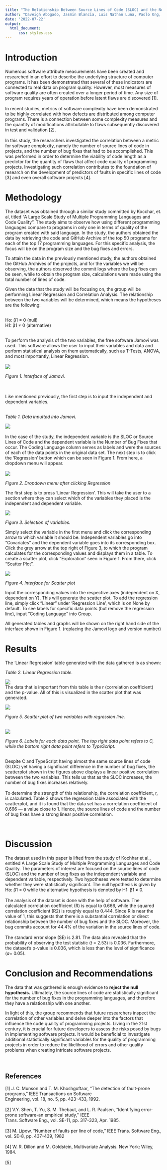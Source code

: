 ```yaml
---
title: "The Relationship Between Source Lines of Code (SLOC) and the Number of Bug Fixes That Occur"
author: "Daveigh Abogado, Jasmin Blancia, Luis Nathan Luna, Paolo Ong, Gena Tusi"
date: '2022-07-22'
output: 
  html_document:
      css: styles.css
---
```

<body>
<h1>Introduction</h1>
Numerous software attribute measurements have been created and researched in an effort to describe the underlying structure of computer programs. It has been demonstrated that several of these indicators are connected to real data on program quality. However, most measures of software quality are often created over a longer period of time. Any size of program requires years of operation before latent flaws are discovered [1].
<br>
<br>
In recent studies, metrics of software complexity have been demonstrated to be highly correlated with how defects are distributed among computer programs. There is a connection between some complexity measures and the quantity of modifications attributable to flaws subsequently discovered in test and validation [2].
<br>
<br>
In this study, the researchers investigated the correlation between a metric for software complexity, namely the number of source lines of code in projects, and the number of bug fixes that had to be accomplished. This was performed in order to determine the viability of code length as a predictor for the quantity of flaws that affect code quality of programming projects. Investigating such correlation contributes to the foundation of research on the development of predictors of faults in specific lines of code [3] and even overall software projects [4].
<br>
<h1>Methodology</h1>

The dataset was obtained through a similar study committed by Kocchar, et. al, titled “A Large Scale Study of Multiple Programming Languages and Code Quality”. The study aims to observe how using different programming languages compare to programs in only one in terms of quality of the program created with said language. In the study, the authors obtained the data by retrieving the code and GitHub Archive of the top 50 programs for each of the top 17 programming languages. For this specific analysis, the focus will be on the program size and the bug fixes and errors.

To attain the data in the previously mentioned study, the authors obtained the GitHub Archives of the projects, and for the variables we will be observing, the authors observed the commit logs where the bug fixes can be seen, while to obtain the program size, calculations were made using the total number of lines of code.

 
Given the data that the study will be focusing on, the group will be performing Linear Regression and Correlation Analysis. The relationship between the two variables will be determined, which means the hypotheses are the following:
<br>
<br>
<div class="block quote">
Ho: β1 = 0 (null)
<br>
H1: β1 ≠ 0 (alternative)
</div>
<br>
To perform the analysis of the two variables, the free software Jamovi was used. This software allows the user to input their variables and data and perform statistical analysis on them automatically, such as T-Tests, ANOVA, and most importantly, Linear Regression. 
<br>
<br>
<img src="jamovi interface.png">
<p class="caption"> *Figure 1. Interface of Jamovi.*</p>
<br>
<br>
Like mentioned previously, the first step is to input the independent and dependent variables.
<br>
<br>
<p class="caption"> *Table 1. Data inputted into Jamovi.* </p>
<img src="data in jamovi.png">
<br>
<br>
In the case of the study, the independent variable is the SLOC or Source Lines of Code and the dependent variable is the Number of Bug Fixes that occur. The Coding Language column serves as labels and were the sources of each of the data points in the original data set. The next step is to click the ‘Regression’ button which can be seen in Figure 1. From here, a dropdown menu will appear.
<br>
<br>
<img src="regression dropdown menu.png">
<br>
<p class="caption"> *Figure 2. Dropdown menu after clicking Regression* </p>

The first step is to press ‘Linear Regression’. This will take the user to a section where they can select which of the variables they placed is the independent and dependent variable.

<img src="Selection of variables.png">
<br>
<p class="caption"> *Figure 3. Selection of variables.* </p>

Simply select the variable in the first menu and click the corresponding arrow to which variable it should be. Independent variables go into “Covariates” and the dependent variable goes into its corresponding box. Click the grey arrow at the top right of Figure 3, to which the program calculates for the corresponding values and displays them in a table. To create a scatter plot, click “Exploration” seen in Figure 1. From there, click “Scatter Plot”.

<img src="scatterplot interface.png">
<br>
<p class="caption"> *Figure 4. Interface for Scatter plot* </p>

Input the corresponding values into the respective axes (independent on X, dependent on Y). This will generate the scatter plot. To add the regression line, simply click “Linear” under ‘Regression Line’, which is on None by default. To see labels for specific data points (but remove the regression line), input “Coding Language” into Group.

All generated tables and graphs will be shown on the right hand side of the interface shown in Figure 1. (replacing the Jamovi logo and version number)
<br>
<h1>Results</h1>
	
The ‘Linear Regression’ table generated with the data gathered is as shown:


<p class="caption"> *Table 2. Linear Regression table.* </p>
<img src="regression data.png">
<br>
The data that is important from this table is the r (correlation coefficient) and the p-value. All of this is visualized in the scatter plot that was generated.

<img src="scatterplot w line.png">
<br>
<p class="caption"> *Figure 5. Scatter plot of two variables with regression line.* </p>
<br>
<img src="scatterplot w labeled data points.png">
<p class="caption"> *Figure 6. Labels for each data point. The top right data point refers to C, while the bottom right data point refers to TypeScript.* </p>
<br>
Despite C and TypeScript having almost the same source lines of code (SLOC) yet having a significant difference in the number of bug fixes, the scatterplot shown in the figures above displays a linear positive correlation between the two variables. This tells us that as the SLOC increases, the number of bug fixes increases relatively. 
<br>
<br>
To determine the strength of this relationship, the correlation coefficient, r, is calculated. Table 2 shows the regression table associated with the scatterplot, and it is found that the data set has a correlation coefficient of 0.666 — a value close to 1. Hence, the source lines of code and the number of bug fixes have a strong linear positive correlation.

<br>
<h1>Discussion</h1>
  The dataset used in this paper is lifted from the study of Kochhar et al., entitled A Large Scale Study of Multiple Programming Languages and Code Quality. The parameters of interest are focused on the source lines of code (SLOC) and the number of bug fixes as the independent variable and dependent variable, respectively. Two hypotheses were tested to determine whether they were statistically significant. The null hypothesis is given by Ho: β1 = 0 while the alternative hypothesis is denoted by H1: β1 ≠ 0.
<br>
<br>
The analysis of the dataset is done with the help of software. The calculated correlation coefficient (R) is equal to 0.666, while the squared correlation coefficient (R2) is roughly equal to 0.444. Since R is near the value of 1, this suggests that there is a substantial correlation or direct relationship between the number of bug fixes and the SLOC. Moreover, the bug commits account for 44.4% of the variation in the source lines of code. 
<br>
<br>
The standard error slope (SE) is 2.81. The data also revealed that the probability of observing the test statistic (*t* = 2.53) is 0.036. Furthermore, the dataset’s p-value is 0.036, which is less than the level of significance (*a*= 0.05).
<br>
<h1>Conclusion and Recommendations</h1>
The data that was gathered is enough evidence to **reject the null hypothesis.** Ultimately, the source lines of code are statistically significant for the number of bug fixes in the programming languages, and therefore they have a relationship with one another.
<br>

In light of this, the group recommends that future researchers inspect the correlation of other variables and delve deeper into the factors that influence the code quality of programming projects. Living in the 21st century, it is crucial for future developers to assess the risks posed by bugs in implementing software projects. It would be beneficial to investigate additional statistically significant variables for the quality of programming projects in order to reduce the likelihood of errors and other quality problems when creating intricate software projects. 
<br>
<br>
<br>
</body>
<footer>
<h2>References</h2>
[1] J. C. Munson and T. M. Khoshgoftaar, “The detection of fault-prone programs,” IEEE Transactions on Software
<br>
Engineering, vol. 18, no. 5, pp. 423–433, 1992.
<br>
<br>
[2] V.Y. Shen, T. Yu, S. M. Thebaut, and L. R. Paulsen, “Identifying error-prone software-an empirical study,’’ IEEE
<br>
Trans. Software Eng., vol. SE-11, pp. 317-323, Apr. 1985.
<br>
<br>
[3] M. Lipow, “Number of faults per line of code,” IEEE Trans. Software Eng., vol. SE-8, pp. 437-439, 1982
<br>
<br>
[4] W. R. Dillon and M. Goldstein, Multivariate Analysis. New York: Wiley, 1984.
<br>
<br>
[5]
</footer>
